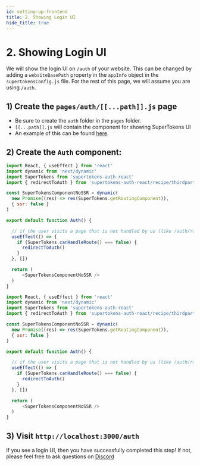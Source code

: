 ```yaml
---
id: setting-up-frontend
title: 2. Showing Login UI
hide_title: true
---
```



# 2. Showing Login UI

We will show the login UI on `/auth` of your website. This can be changed by adding a `websiteBasePath` property in the `appInfo` object in the `supertokensConfig.js` file. For the rest of this page, we will assume you are using `/auth`.

## 1) Create the `pages/auth/[[...path]].js` page
- Be sure to create the `auth` folder in the `pages` folder.
- `[[...path]].js` will contain the component for showing SuperTokens UI
- An example of this can be found [here](https://github.com/supertokens/next.js/blob/canary/examples/with-supertokens/pages/auth/%5B%5B...path%5D%5D.js).

## 2) Create the `Auth` component:

<NextjsAuthTabs>
<TabItem value="auth-js">

```js
import React, { useEffect } from 'react'
import dynamic from 'next/dynamic'
import SuperTokens from 'supertokens-auth-react'
import { redirectToAuth } from 'supertokens-auth-react/recipe/thirdpartyemailpassword'

const SuperTokensComponentNoSSR = dynamic(
  new Promise((res) => res(SuperTokens.getRoutingComponent)),
  { ssr: false }
)

export default function Auth() {

  // if the user visits a page that is not handled by us (like /auth/random), then we redirect them back to the auth page.
  useEffect(() => {
    if (SuperTokens.canHandleRoute() === false) {
      redirectToAuth()
    }
  }, [])

  return (
      <SuperTokensComponentNoSSR />
  )
}
```  
</TabItem>

<TabItem value="auth-tsx">

```js
import React, { useEffect } from 'react'
import dynamic from 'next/dynamic'
import SuperTokens from 'supertokens-auth-react'
import { redirectToAuth } from 'supertokens-auth-react/recipe/thirdpartyemailpassword'

const SuperTokensComponentNoSSR = dynamic(
  new Promise((res) => res(SuperTokens.getRoutingComponent)),
  { ssr: false }
)

export default function Auth() {

  // if the user visits a page that is not handled by us (like /auth/random), then we redirect them back to the auth page.
  useEffect(() => {
    if (SuperTokens.canHandleRoute() === false) {
      redirectToAuth()
    }
  }, [])

  return (
      <SuperTokensComponentNoSSR />
  )
}
```
</TabItem>
</NextjsAuthTabs>

## 3) Visit `http://localhost:3000/auth`
If you see a login UI, then you have successfully completed this step! If not, please feel free to ask questions on [Discord](https://supertokens.io/discord)
